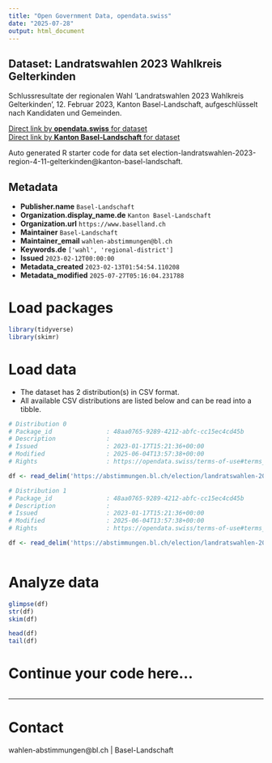 ```yaml
---
title: "Open Government Data, opendata.swiss"
date: "2025-07-28"
output: html_document
---
```


## Dataset: Landratswahlen 2023 Wahlkreis Gelterkinden

Schlussresultate der regionalen Wahl 'Landratswahlen 2023 Wahlkreis Gelterkinden', 12. Februar 2023, Kanton Basel-Landschaft, aufgeschlüsselt nach Kandidaten und Gemeinden.

[Direct link by **opendata.swiss** for dataset](https://opendata.swiss/de/dataset/landratswahlen-2023-wahlkreis-gelterkinden)<br>
[Direct link by **Kanton Basel-Landschaft** for dataset](https://abstimmungen.bl.ch/election/landratswahlen-2023-region-4-11-gelterkinden/data)

Auto generated R starter code for data set election-landratswahlen-2023-region-4-11-gelterkinden@kanton-basel-landschaft.

## Metadata

- **Publisher.name** `Basel-Landschaft`
- **Organization.display_name.de** `Kanton Basel-Landschaft`
- **Organization.url** `https://www.baselland.ch`
- **Maintainer** `Basel-Landschaft`
- **Maintainer_email** `wahlen-abstimmungen@bl.ch`
- **Keywords.de** `['wahl', 'regional-district']`
- **Issued** `2023-02-12T00:00:00`
- **Metadata_created** `2023-02-13T01:54:54.110208`
- **Metadata_modified** `2025-07-27T05:16:04.231788`


# Load packages

```r

library(tidyverse)
library(skimr)

```

# Load data

-   The dataset has 2 distribution(s) in CSV format.
-   All available CSV distributions are listed below and can be read into a tibble.

```r

# Distribution 0
# Package_id               : 48aa0765-9289-4212-abfc-cc15ec4cd45b
# Description              : 
# Issued                   : 2023-01-17T15:21:36+00:00
# Modified                 : 2025-06-04T13:57:38+00:00
# Rights                   : https://opendata.swiss/terms-of-use#terms_by

df <- read_delim('https://abstimmungen.bl.ch/election/landratswahlen-2023-region-4-11-gelterkinden/data-parties-csv')

# Distribution 1
# Package_id               : 48aa0765-9289-4212-abfc-cc15ec4cd45b
# Description              : 
# Issued                   : 2023-01-17T15:21:36+00:00
# Modified                 : 2025-06-04T13:57:38+00:00
# Rights                   : https://opendata.swiss/terms-of-use#terms_by

df <- read_delim('https://abstimmungen.bl.ch/election/landratswahlen-2023-region-4-11-gelterkinden/data-csv')



```

# Analyze data

```r

glimpse(df)
str(df)
skim(df)

head(df)
tail(df)

```

# Continue your code here...

```r

```

------------------------------------------------------------------------

# Contact

wahlen-abstimmungen@bl.ch | Basel-Landschaft
